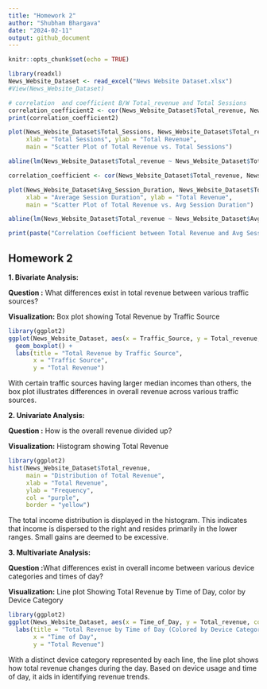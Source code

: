 ---
title: "Homework 2"
author: "Shubham Bhargava"
date: "2024-02-11"
output: github_document
---

```{r setup, include=FALSE}
knitr::opts_chunk$set(echo = TRUE)
```


```{r}
library(readxl)
News_Website_Dataset <- read_excel("News Website Dataset.xlsx")
#View(News_Website_Dataset)

# correlation  and coefficient B/W Total_revenue and Total Sessions
correlation_coefficient2 <- cor(News_Website_Dataset$Total_revenue, News_Website_Dataset$Total_Sessions)
print(correlation_coefficient2)

plot(News_Website_Dataset$Total_Sessions, News_Website_Dataset$Total_revenue,
     xlab = "Total Sessions", ylab = "Total Revenue",
     main = "Scatter Plot of Total Revenue vs. Total Sessions")

abline(lm(News_Website_Dataset$Total_revenue ~ News_Website_Dataset$Total_Sessions), col = "green")

```
```{r}

correlation_coefficient <- cor(News_Website_Dataset$Total_revenue, News_Website_Dataset$Avg_Session_Duration)

plot(News_Website_Dataset$Avg_Session_Duration, News_Website_Dataset$Total_revenue,
     xlab = "Average Session Duration", ylab = "Total Revenue",
     main = "Scatter Plot of Total Revenue vs. Avg Session Duration")

abline(lm(News_Website_Dataset$Total_revenue ~ News_Website_Dataset$Avg_Session_Duration), col = "purple")

print(paste("Correlation Coefficient between Total Revenue and Avg Session Duration:", correlation_coefficient))

```

## Homework 2


<b>1.  Bivariate Analysis:</b>
<p><b>Question :</b> What differences exist in total revenue between various traffic sources?</p>

<p><b>Visualization:</b>  Box plot showing Total Revenue by Traffic Source</p>

```{r}
library(ggplot2)
ggplot(News_Website_Dataset, aes(x = Traffic_Source, y = Total_revenue, fill = Traffic_Source)) +
  geom_boxplot() +
  labs(title = "Total Revenue by Traffic Source",
       x = "Traffic Source",
       y = "Total Revenue")
```
<p>With certain traffic sources having larger median incomes than others, the box plot illustrates differences in overall revenue across various traffic sources.</p>

<b>2. Univariate Analysis:</b>
<p><b>Question :</b>  How is the overall revenue divided up?</p>

<p><b>Visualization:</b> Histogram showing Total Revenue</p>
```{r}
library(ggplot2)
hist(News_Website_Dataset$Total_revenue, 
     main = "Distribution of Total Revenue",
     xlab = "Total Revenue",
     ylab = "Frequency",
     col = "purple",
     border = "yellow")
```
<p>The total income distribution is displayed in the histogram. This indicates that income is dispersed to the right and resides primarily in the lower ranges. Small gains are deemed to be excessive.</p>

<b>3.  Multivariate Analysis:</b>
<p><b>Question :</b>What differences exist in overall income between various device categories and times of day?</p>

<p><b>Visualization:</b>  Line plot Showing Total Revenue by Time of Day, color by Device Category</p>

```{r}
library(ggplot2)
ggplot(News_Website_Dataset, aes(x = Time_of_Day, y = Total_revenue, color = Device_Category)) +  geom_line(size = 2.5) +
  labs(title = "Total Revenue by Time of Day (Colored by Device Category)",
       x = "Time of Day",
       y = "Total Revenue")
```
<p>With a distinct device category represented by each line, the line plot shows how total revenue changes during the day. Based on device usage and time of day, it aids in identifying revenue trends.</p>
